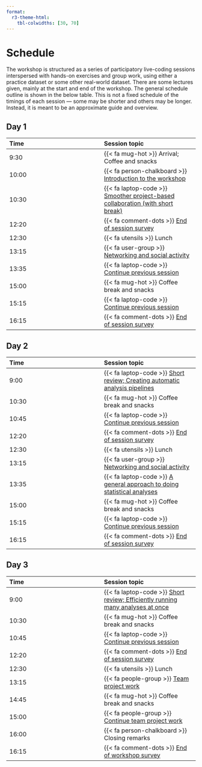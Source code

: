 ```yaml
---
format:
  r3-theme-html:
    tbl-colwidths: [30, 70]
---
```


# Schedule {#sec-schedule}

The workshop is structured as a series of participatory live-coding
sessions interspersed with hands-on exercises and group work, using
either a practice dataset or some other real-world dataset. There are
some lectures given, mainly at the start and end of the workshop. The
general schedule outline is shown in the below table. This is not a
fixed schedule of the timings of each session --- some may be shorter
and others may be longer. Instead, it is meant to be an approximate
guide and overview.

::: panel-tabset
## Day 1 {.unnumbered}

| Time | Session topic |
|:---|:---|
| 9:30 | {{< fa mug-hot >}} Arrival; Coffee and snacks |
| 10:00 | {{< fa person-chalkboard >}} [Introduction to the workshop](/sessions/introduction.qmd) |
| 10:30 | {{< fa laptop-code >}} [Smoother project-based collaboration (with short break)](/sessions/smoother-collaboration.qmd) |
| 12:20 | {{< fa comment-dots >}} [End of session survey]({{< meta surveys.feedback >}}) |
| 12:30 | {{< fa utensils >}} Lunch |
| 13:15 | {{< fa user-group >}} [Networking and social activity](/appendix/social.qmd#social-day-one) |
| 13:35 | {{< fa laptop-code >}} [Continue previous session](/sessions/smoother-collaboration.qmd) |
| 15:00 | {{< fa mug-hot >}} Coffee break and snacks |
| 15:15 | {{< fa laptop-code >}} [Continue previous session](/sessions/smoother-collaboration.qmd) |
| 16:15 | {{< fa comment-dots >}} [End of session survey]({{< meta surveys.feedback >}}) |

## Day 2 {.unnumbered}

| Time | Session topic |
|:---|:---|
| 9:00 | {{< fa laptop-code >}} [Short review; Creating automatic analysis pipelines](/sessions/pipelines.qmd) |
| 10:30 | {{< fa mug-hot >}} Coffee break and snacks |
| 10:45 | {{< fa laptop-code >}} [Continue previous session](/sessions/pipelines.qmd) |
| 12:20 | {{< fa comment-dots >}} [End of session survey]({{< meta surveys.feedback >}}) |
| 12:30 | {{< fa utensils >}} Lunch |
| 13:15 | {{< fa user-group >}} [Networking and social activity](/appendix/social.qmd#social-day-two) |
| 13:35 | {{< fa laptop-code >}} [A general approach to doing statistical analyses](/sessions/stats-analyses-basic.qmd) |
| 15:00 | {{< fa mug-hot >}} Coffee break and snacks |
| 15:15 | {{< fa laptop-code >}} [Continue previous session](/sessions/stats-analyses-basic.qmd) |
| 16:15 | {{< fa comment-dots >}} [End of session survey]({{< meta surveys.feedback >}}) |

## Day 3 {.unnumbered}

| Time | Session topic |
|:---|:---|
| 9:00 | {{< fa laptop-code >}} [Short review; Efficiently running many analyses at once](/sessions/stats-analyses-multiple.qmd) |
| 10:30 | {{< fa mug-hot >}} Coffee break and snacks |
| 10:45 | {{< fa laptop-code >}} [Continue previous session](/sessions/stats-analyses-multiple.qmd) |
| 12:20 | {{< fa comment-dots >}} [End of session survey]({{< meta surveys.feedback >}}) |
| 12:30 | {{< fa utensils >}} Lunch |
| 13:15 | {{< fa people-group >}} [Team project work](/sessions/project-work.qmd) |
| 14:45 | {{< fa mug-hot >}} Coffee break and snacks |
| 15:00 | {{< fa people-group >}} [Continue team project work](/sessions/project-work.qmd) |
| 16:00 | {{< fa person-chalkboard >}} Closing remarks |
| 16:15 | {{< fa comment-dots >}} [End of workshop survey]({{< meta surveys.feedback >}}) |
:::
